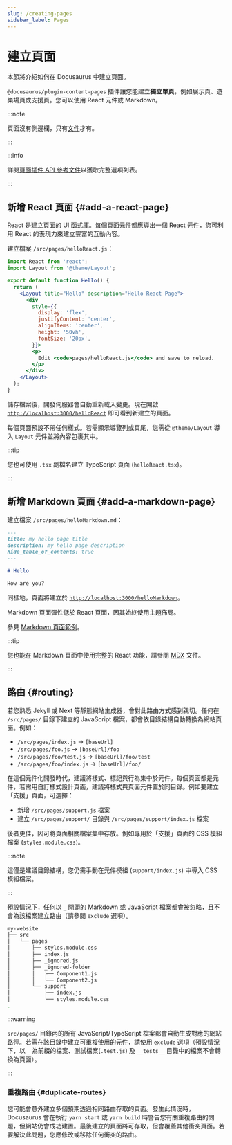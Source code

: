 ```yaml
---
slug: /creating-pages
sidebar_label: Pages
---
```


# 建立頁面

本節將介紹如何在 Docusaurus 中建立頁面。

`@docusaurus/plugin-content-pages` 插件讓您能建立**獨立單頁**，例如展示頁、遊樂場頁或支援頁。您可以使用 React 元件或 Markdown。

:::note

頁面沒有側邊欄，只有[文件](./docs/docs-introduction.mdx)才有。

:::

:::info

詳閱[頁面插件 API 參考文件](./../api/plugins/plugin-content-pages.mdx)以獲取完整選項列表。

:::

## 新增 React 頁面 {#add-a-react-page}

React 是建立頁面的 UI 函式庫。每個頁面元件都應導出一個 React 元件，您可利用 React 的表現力來建立豐富的互動內容。

建立檔案 `/src/pages/helloReact.js`：

```jsx title="/src/pages/helloReact.js"
import React from 'react';
import Layout from '@theme/Layout';

export default function Hello() {
  return (
    <Layout title="Hello" description="Hello React Page">
      <div
        style={{
          display: 'flex',
          justifyContent: 'center',
          alignItems: 'center',
          height: '50vh',
          fontSize: '20px',
        }}>
        <p>
          Edit <code>pages/helloReact.js</code> and save to reload.
        </p>
      </div>
    </Layout>
  );
}
```

儲存檔案後，開發伺服器會自動重新載入變更。現在開啟 [`http://localhost:3000/helloReact`](http://localhost:3000/helloReact) 即可看到新建立的頁面。

每個頁面預設不帶任何樣式。若需顯示導覽列或頁尾，您需從 `@theme/Layout` 導入 `Layout` 元件並將內容包裹其中。

:::tip

您也可使用 `.tsx` 副檔名建立 TypeScript 頁面 (`helloReact.tsx`)。

:::

## 新增 Markdown 頁面 {#add-a-markdown-page}

建立檔案 `/src/pages/helloMarkdown.md`：

```md title="/src/pages/helloMarkdown.md"
---
title: my hello page title
description: my hello page description
hide_table_of_contents: true
---

# Hello

How are you?
```

同樣地，頁面將建立於 [`http://localhost:3000/helloMarkdown`](http://localhost:3000/helloMarkdown)。

Markdown 頁面彈性低於 React 頁面，因其始終使用主題佈局。

參見 [Markdown 頁面範例](/examples/markdownPageExample)。

:::tip

您也能在 Markdown 頁面中使用完整的 React 功能，請參閱 [MDX](https://mdxjs.com/) 文件。

:::

## 路由 {#routing}

若您熟悉 Jekyll 或 Next 等靜態網站生成器，會對此路由方式感到親切。任何在 `/src/pages/` 目錄下建立的 JavaScript 檔案，都會依目錄結構自動轉換為網站頁面。例如：

- `/src/pages/index.js` → `[baseUrl]`
- `/src/pages/foo.js` → `[baseUrl]/foo`
- `/src/pages/foo/test.js` → `[baseUrl]/foo/test`
- `/src/pages/foo/index.js` → `[baseUrl]/foo/`

在這個元件化開發時代，建議將樣式、標記與行為集中於元件。每個頁面都是元件，若需用自訂樣式設計頁面，建議將樣式與頁面元件置於同目錄。例如要建立「支援」頁面，可選擇：

- 新增 `/src/pages/support.js` 檔案
- 建立 `/src/pages/support/` 目錄與 `/src/pages/support/index.js` 檔案

後者更佳，因可將頁面相關檔案集中存放。例如專用於「支援」頁面的 CSS 模組檔案 (`styles.module.css`)。

:::note

這僅是建議目錄結構，您仍需手動在元件模組 (`support/index.js`) 中導入 CSS 模組檔案。

:::

預設情況下，任何以 `_` 開頭的 Markdown 或 JavaScript 檔案都會被忽略，且不會為該檔案建立路由（請參閱 `exclude` 選項）。

```bash
my-website
├── src
│   └── pages
│       ├── styles.module.css
│       ├── index.js
│       ├── _ignored.js
│       ├── _ignored-folder
│       │   ├── Component1.js
│       │   └── Component2.js
│       └── support
│           ├── index.js
│           └── styles.module.css
.
```

:::warning

`src/pages/` 目錄內的所有 JavaScript/TypeScript 檔案都會自動生成對應的網站路徑。若需在該目錄中建立可重複使用的元件，請使用 `exclude` 選項（預設情況下，以 `_` 為前綴的檔案、測試檔案(`.test.js`) 及 `__tests__` 目錄中的檔案不會轉換為頁面）。

:::

### 重複路由 {#duplicate-routes}

您可能會意外建立多個預期透過相同路由存取的頁面。發生此情況時，Docusaurus 會在執行 `yarn start` 或 `yarn build` 時警告您有關重複路由的問題，但網站仍會成功建置。最後建立的頁面將可存取，但會覆蓋其他衝突頁面。若要解決此問題，您應修改或移除任何衝突的路由。